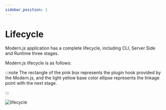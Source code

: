 ```yaml
---
sidebar_position: 1
---
```


# Lifecycle

Modern.js application has a complete lifecycle, including CLI, Server Side and Runtime three stages.

Modern.js lifecycle is as follows:

:::note
The rectangle of the pink box represents the plugin hook provided by the Modern.js, and the light yellow base color ellipse represents the linkage point with the next stage.

:::

![lifecycle](https://lf3-static.bytednsdoc.com/obj/eden-cn/nuvjhpqnuvr/modern-website/life-cycle.svg)
